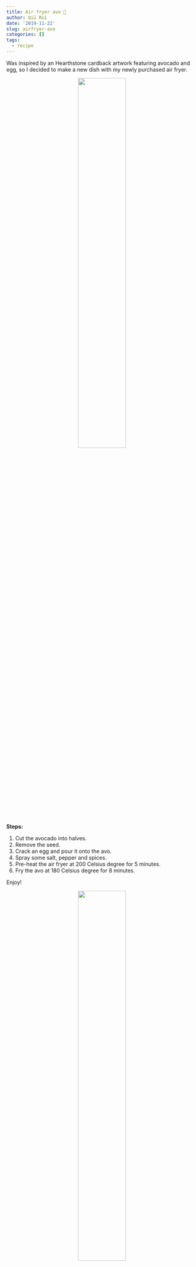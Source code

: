```yaml
---
title: Air fryer avo 🥑
author: Qiū Ruì
date: '2019-11-22'
slug: airfryer-avo
categories: []
tags:
  - recipe
---
```


Was inspired by an Hearthstone cardback artwork featuring avocado and egg, so I decided to make a new dish with my newly purchased air fryer.

<center>
<img class="special-img-class" style="width:50%" src="/image/recipe/avo-prep.jpg" />
</center>

**Steps:**

1. Cut the avocado into halves.
2. Remove the seed.
3. Crack an egg and pour it onto the avo.
4. Spray some salt, pepper and spices.
5. Pre-heat the air fryer at 200 Celsius degree for 5 minutes.
6. Fry the avo at 180 Celsius degree for 8 minutes.

Enjoy!

<center>
<img class="special-img-class" style="width:50%" src="/image/recipe/avo-eat.gif" />
</center>